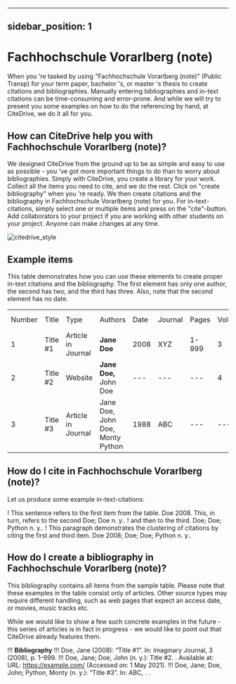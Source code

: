 
---
sidebar_position: 1
---

# Fachhochschule Vorarlberg (note)

When you 're tasked by using "Fachhochschule Vorarlberg (note)" (Public Transp) for your term paper, bachelor 's, or master 's thesis to create citations and bibliographies.
Manually entering bibliographies and in-text citations can be time-consuming and error-prone. And while we will try to present you some examples on how to do the referencing by hand, at CiteDrive, we do it all for you.

<!---
## About  Fachhochschule Vorarlberg (note)

* Title: Fachhochschule Vorarlberg (note)
* Short Title (Id): Public Transp)
* Authors: Fachhochschule Vorarlberg (note)
* Download: Fachhochschule Vorarlberg (note)
 --->

## How can CiteDrive help you with Fachhochschule Vorarlberg (note)?

We designed CiteDrive from the ground up to be as simple and easy to use as possible - you 've got more important things to do than to worry about bibliographies. Simply with CiteDrive, you create a library for your work. Collect all the items you need to cite, and we do the rest. Click on "create bibliography" when you 're ready. We then create citations and the bibliography in Fachhochschule Vorarlberg (note) for you. For in-text-citations, simply select one or multiple items and press on the "cite"-button. Add collaborators to your project if you are working with other students on your project. Anyone can make changes at any time.


![citedrive_style](images/fachhochschule-vorarlberg-note.svg "Choose Fachhochschule Vorarlberg (note) in the CiteDrive App")


## Example items

This table demonstrates how you can use these elements to create proper in-text citations and the bibliography. The first element has only one author, the second has two, and the third has three. Also, note that the second element has no date.


<table>
  <tr>
   <td>Number
   </td>
   <td>Title
   </td>
   <td>Type
   </td>
   <td>Authors
   </td>
   <td>Date
   </td>
   <td>Journal
   </td>
   <td>Pages
   </td>
   <td>Volume
   </td>
   <td>Issue
   </td>
   <td>Access Date
   </td>
  </tr>
  <tr>
   <td>1
   </td>
   <td>Title #1
   </td>
   <td>Article in Journal
   </td>
   <td><strong>Jane Doe</strong>
   </td>
   <td>2008
   </td>
   <td>XYZ
   </td>
   <td>1-999
   </td>
   <td>3
   </td>
   <td>2
   </td>
   <td>--
   </td>
  </tr>
  <tr>
   <td>
2
   </td>
   <td>Title #2
   </td>
   <td>Website
   </td>
   <td><strong>Jane Doe, </strong>John Doe
   </td>
   <td>---
   </td>
   <td>---
   </td>
   <td>---
   </td>
   <td>4
   </td>
   <td>---
   </td>
   <td>2020-05-01
   </td>
  </tr>
  <tr>
   <td>3
   </td>
   <td>Title #3
   </td>
   <td>Article in Journal
   </td>
   <td>Jane Doe, John Doe, Monty Python
   </td>
   <td>1988
   </td>
   <td>ABC
   </td>
   <td>---
   </td>
   <td>---
   </td>
   <td>16
   </td>
   <td>---
   </td>
  </tr>
</table>



## How do I cite in  Fachhochschule Vorarlberg (note)?

Let us produce some example in-text-citations:

! This sentence refers to the first item from the table. Doe 2008. This, in turn, refers to the second Doe; Doe n. y..
! and then to the third.  Doe; Doe; Python n. y..
! This paragraph demonstrates the clustering of citations by citing the first and third item. Doe 2008; Doe; Doe; Python n. y..



## How do I create a bibliography in Fachhochschule Vorarlberg (note)?

This bibliography contains all items from the sample table. Please note that these examples in the table consist only of articles. Other source types may require different handling, such as web pages that expect an access date, or movies, music tracks etc.

While we would like to show a few such concrete examples in the future - this series of articles is in fact in progress - we would like to point out that CiteDrive already features them.


!!! **Bibliography**
!!! Doe, Jane (2008): “Title #1”. In: Imaginary Journal,  3 (2008), p. 1–999. 
!!! Doe, Jane; Doe, John  (n. y.):  Title #2. . Available at: URL: https://example.com/ (Accessed on:  1 May 2021).
!!! Doe, Jane; Doe, John; Python, Monty (n. y.): “Title #3”. In: ABC, . . 


```
        